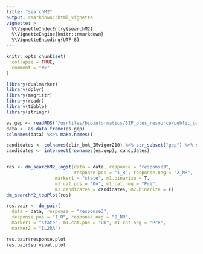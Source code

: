 ```yaml
---
title: "searchM2"
output: rmarkdown::html_vignette
vignette: >
  %\VignetteIndexEntry{searchM2}
  %\VignetteEngine{knitr::rmarkdown}
  %\VignetteEncoding{UTF-8}
---
```


```r
knitr::opts_chunk$set(
  collapse = TRUE,
  comment = "#>"
)
```

```r
library(dualmarker)
library(dplyr)
library(magrittr)
library(readr)
library(tibble)
library(stringr)
```


```r
es.gep <- readRDS("/usrfiles/bioinformatics/BIP_plus_resource/public_dataset/Riaz_Nivo_cell_2017_expr_norm.rds")
data <- as.data.frame(es.gep)
colnames(data) %<>% make.names()
```


```r
candidates <- colnames(clin_bmk_IMvigor210) %>% str_subset("gep") %>% str_replace("gep_","") %>% make.names()
candidates <- intersect(rownames(es.gep), candidates)


res <- dm_searchM2_logit(data = data, response = "response3",
                         response.pos = "1_R", response.neg = "2_NR",
                  marker1 = "state", m1.binarize = T,
                  m1.cat.pos = "On", m1.cat.neg = "Pre",
                  m2.candidates = candidates, m2.binarize = F)
dm_searchM2_topPlot(res)
```

```r
res.pair <- dm_pair(
  data = data, response = "response3",
  response.pos = "1_R", response.neg = "2_NR",
  marker1 = "state", m1.cat.pos = "On", m1.cat.neg = "Pre",
  marker2 = "IL2RA")

res.pair$response.plot
res.pair$survival.plot
```

